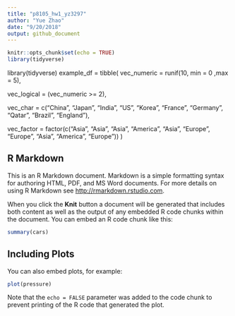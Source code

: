 ```yaml
---
title: "p8105_hw1_yz3297"
author: "Yue Zhao"
date: "9/20/2018"
output: github_document
---
```

```r
knitr::opts_chunk$set(echo = TRUE)
library(tidyverse)
```

library(tidyverse)
example_df = tibble(
  vec_numeric = runif(10, min = 0 ,max = 5),
  
  vec_logical = (vec_numeric >= 2),
  
  vec_char = c("China", "Japan", "India", "US", "Korea", "France", "Germany", "Qatar", "Brazil", "England"),
  
  vec_factor = factor(c("Asia", "Asia", "Asia", "America", "Asia", "Europe", "Europe", "Asia", "America", "Europe"))
)






## R Markdown

This is an R Markdown document. Markdown is a simple formatting syntax for authoring HTML, PDF, and MS Word documents. For more details on using R Markdown see <http://rmarkdown.rstudio.com>.

When you click the **Knit** button a document will be generated that includes both content as well as the output of any embedded R code chunks within the document. You can embed an R code chunk like this:

```r
summary(cars)
```

## Including Plots

You can also embed plots, for example:

```r
plot(pressure)
```

Note that the `echo = FALSE` parameter was added to the code chunk to prevent printing of the R code that generated the plot.

